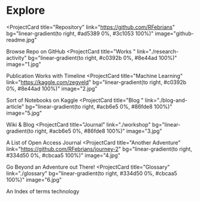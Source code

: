 # Explore 

<ProjectCard
  title="Repository"
  link="https://github.com/RFebrians"
  bg="linear-gradient(to right, #ad5389 0%, #3c1053 100%)"
  image="github-readme.jpg"
>
  Browse Repo on GitHub
</ProjectCard>
<ProjectCard
  title="Works "
  link="./research-activity"
  bg="linear-gradient(to right, #c0392b 0%, #8e44ad 100%)"
  image="1.jpg"
>
  Publication Works with Timeline
</ProjectCard>
<ProjectCard
  title="Machine Learning"
  link="https://kaggle.com/zegveld"
  bg="linear-gradient(to right, #c0392b 0%, #8e44ad 100%)"
  image="2.jpg"
>
  Sort of Notebooks on Kaggle
</ProjectCard>
<ProjectCard
  title="Blog "
  link="./blog-and-article"
  bg="linear-gradient(to right, #acb6e5 0%, #86fde8 100%)"
  image="5.jpg"
>
  Wiki & Blog
</ProjectCard>
<ProjectCard
  title="Journal"
  link="./workshop"
  bg="linear-gradient(to right, #acb6e5 0%, #86fde8 100%)"
  image="3.jpg"
>
  A List of Open Access Journal
</ProjectCard>
<ProjectCard
  title="Another Adventure"
  link="https://github.com/RFebrians/journey-2"
  bg="linear-gradient(to right, #334d50 0%, #cbcaa5 100%)"
  image="4.jpg"
>
  Go Beyond an Adventure out There!
</ProjectCard>
<ProjectCard
  title="Glossary"
  link="./glossary"
  bg="linear-gradient(to right, #334d50 0%, #cbcaa5 100%)"
  image="6.jpg"
>
  An Index of terms technology
</ProjectCard>
